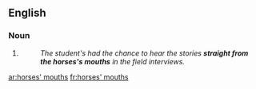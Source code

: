 ==English==

===Noun===
{{head|en}}

# {{plural of|horse's mouth}}
#: ''The student's had the chance to hear the stories '''straight from the horses's mouths''' in the field interviews.''

[[ar:horses' mouths]]
[[fr:horses' mouths]]